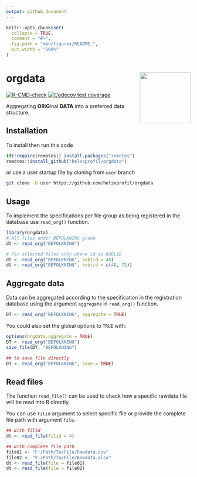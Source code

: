 ```yaml
---
output: github_document
---
```


<!-- README.md is generated from README.Rmd. Please edit that file -->

```r
knitr::opts_chunk$set(
  collapse = TRUE,
  comment = "#>",
  fig.path = "man/figures/README-",
  out.width = "100%"
)
```
# orgdata <img src='man/figures/logo.png' align="right" height="139" />

<!-- badges: start -->
[![R-CMD-check](https://github.com/helseprofil/orgdata/workflows/R-CMD-check/badge.svg)](https://github.com/helseprofil/orgdata/actions)
[![Codecov test coverage](https://codecov.io/gh/helseprofil/orgdata/branch/main/graph/badge.svg)](https://codecov.io/gh/helseprofil/orgdata?branch=main)
<!-- badges: end -->

Aggregating **OR**i**G**inal **DATA** into a preferred data structure.

## Installation

To install then run this code

```r
if(!require(remotes)) install.packages("remotes")
remotes::install_github("helseprofil/orgdata")
```

or use a user startup file by cloning from `user` branch

```sh
git clone -b user https://github.com/helseprofil/orgdata
```

## Usage 

To implement the specifications per file group as being registered in 
the database use `read_org()` function.  

```r
library(orgdata)
# All files under BEFOLKNING group
dt <- read_org("BEFOLKNING")

# For selected files only where id is KOBLID
dt <- read_org("BEFOLKNING", koblid = 48)
dt <- read_org("BEFOLKNING", koblid = c(48, 72))
```

## Aggregate data

Data can be aggregated according to the specification in the registration database
using the argument `aggregate` in `read_org()` function.

```r
DT <- read_org("BEFOLKNING", aggregate = TRUE)
```

You could also set the global options to `TRUE` with:

```r
options(orgdata.aggregate = TRUE)
DT <- read_org("BEFOLKNING")
save_file(DT, "BEFOLKNING")

## to save file directly
DT <- read_org("BEFOLKNING", save = TRUE)
```

## Read files

The function `read_file()` can be used to check how a specific rawdata 
file will be read into R directly. 

You can use `filid` argument to select specific file or provide the complete file path
with argument `file`.

```r
## with filid
dt <- read_file(filid = 4)

## with complete file path
file01 <- "F:/Path/To/File/Rawdata.csv"
file02 <- "F:/Path/To/File/Rawdata.xlsx"
dt <- read_file(file = file01)
dt <- read_file(file = file02)
```

